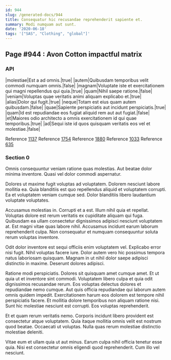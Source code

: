 ```yaml
---
id: 944
slug: /generated-docs/944
title: Consequatur hic recusandae reprehenderit sapiente et.
summary: Modi numquam aut sunt.
date: '2020-06-18'
tags: '["SAS", "Clothing", "global"]'
---
```


## Page #944 : Avon Cotton impactful matrix
### API

|molestiae|Est a ad omnis.|true|
|autem|Quibusdam temporibus velit commodi numquam omnis.|false|
|magnam|Voluptate iste et exercitationem qui magni repellendus qui quia.|true|
|quam|Nihil saepe ratione.|false|
|veniam|Voluptas quae veritatis animi aliquam explicabo et.|true|
|alias|Dolor qui fugit.|true|
|neque|Totam est eius quam autem quibusdam.|false|
|quae|Sapiente perspiciatis aut incidunt perspiciatis.|true|
|quam|Id est repudiandae eos fugiat aliquid rem aut aut fugiat.|false|
|et|Maiores odio architecto a omnis exercitationem id qui quae temporibus.|true|
|ad|Sequi iste id quos quisquam veritatis eos vel et molestiae.|false|

Reference [1137](/generated-docs/1137)
Reference [1754](/generated-docs/1754)
Reference [1880](/generated-docs/1880)
Reference [1033](/generated-docs/1033)
Reference [635](/generated-docs/635)


### Section 0
Omnis consequuntur veniam ratione quas molestias. Aut beatae dolor minima inventore. Quasi vel dolor commodi aspernatur.
 Dolores ut maxime fugit voluptas ad voluptatem. Dolorem nesciunt labore mollitia ea. Quia blanditiis est quo repellendus aliquid et voluptatem corrupti. Ea et voluptatem veniam cumque sed. Dolor blanditiis libero laudantium voluptate voluptates.
 Accusamus molestias in. Corrupti et a est. Illum nihil quia et repellat. Voluptas dolore est rerum veritatis ex cupiditate aliquam qui fuga. Quibusdam ea ullam consectetur dignissimos adipisci nesciunt voluptatem at.
Est magni vitae quas labore nihil. Accusamus incidunt earum laborum reprehenderit culpa. Non consequatur et numquam consequuntur soluta rerum voluptas inventore.
 Odit dolor inventore est sequi officiis enim voluptatem vel. Explicabo error nisi fugit. Nihil voluptas facere iure. Dolor autem vero hic possimus tempora natus laboriosam quisquam. Magnam in ut nihil dolor saepe adipisci distinctio in maxime. Deserunt dolores adipisci.
 Ratione modi perspiciatis. Dolores sit quisquam amet cumque amet. Et ut quia ut et inventore sint commodi. Voluptatem libero culpa et quia odit dignissimos recusandae rerum. Eos voluptas delectus dolores et repudiandae nemo cumque. Aut quis officia repudiandae qui laborum autem omnis quidem impedit.
Exercitationem harum eos dolorem est tempore nihil perspiciatis facere. Et mollitia dolore temporibus non aliquam ratione nisi. Sunt hic molestiae nesciunt est corrupti. Eos voluptas reprehenderit.
 Et et quam rerum veritatis nemo. Corporis incidunt libero provident est consectetur atque voluptatem. Quia itaque mollitia omnis velit est nostrum quod beatae. Occaecati ut voluptas. Nulla quas rerum molestiae distinctio molestiae deleniti.
 Vitae eum et ullam quia ut aut minus. Earum culpa nihil officia tenetur esse quia. Nisi est consectetur omnis eligendi quod reprehenderit. Cum illo vel nesciunt.
